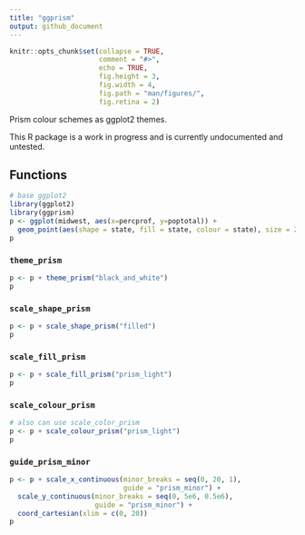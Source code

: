 ```yaml
---
title: "ggprism"
output: github_document
---
```


<!-- README.md is generated from README.Rmd. Please edit that file -->

```r
knitr::opts_chunk$set(collapse = TRUE,
                      comment = "#>", 
                      echo = TRUE, 
                      fig.height = 3,
                      fig.width = 4,
                      fig.path = "man/figures/",
                      fig.retina = 2)
```

Prism colour schemes as ggplot2 themes.

This R package is a work in progress and is currently undocumented and 
untested.

## Functions

```r
# base ggplot2
library(ggplot2)
library(ggprism)
p <- ggplot(midwest, aes(x=percprof, y=poptotal)) +
  geom_point(aes(shape = state, fill = state, colour = state), size = 2)
p
```


### `theme_prism`

```r
p <- p + theme_prism("black_and_white")
p
```

### `scale_shape_prism`

```r
p <- p + scale_shape_prism("filled")
p
```


### `scale_fill_prism`

```r
p <- p + scale_fill_prism("prism_light")
p
```

### `scale_colour_prism`

```r
# also can use scale_color_prism
p <- p + scale_colour_prism("prism_light") 
p
```

### `guide_prism_minor`

```r
p <- p + scale_x_continuous(minor_breaks = seq(0, 20, 1), 
                            guide = "prism_minor") + 
  scale_y_continuous(minor_breaks = seq(0, 5e6, 0.5e6), 
                     guide = "prism_minor") + 
  coord_cartesian(xlim = c(0, 20))
p
```

